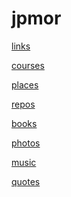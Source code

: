 
= jpmor =

[[links]]

[[courses]]

[[places]]

[[https://github.com/jpmor|repos]]

[[https://www.goodreads.com/jpmor|books]]

[[https://500px.com/jpmor|photos]]

[[https://open.spotify.com/user/jayman386|music]]

[[quotes]]
